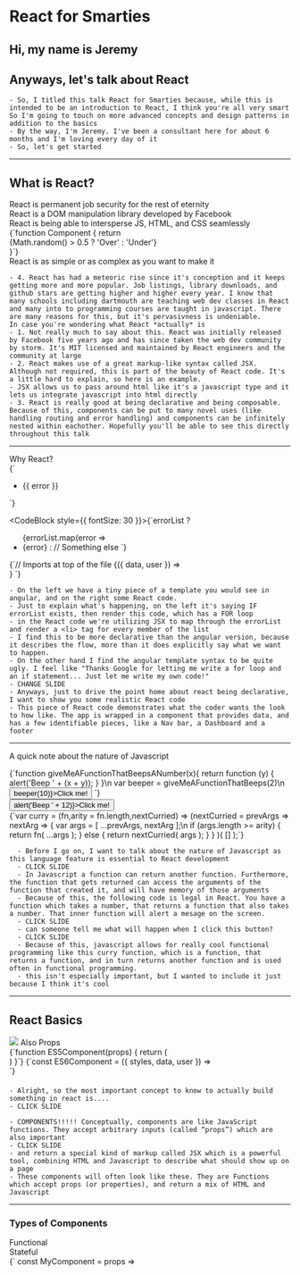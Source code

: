 



<Appear>
<h1>React for Smarties</h1>

<div><h2>Hi, my name is Jeremy</h2></div>
<h2>Anyways, let's talk about React</h2>
</Appear>

```notes
- So, I titled this talk React for Smarties because, while this is intended to be an introduction to React, I think you're all very smart
So I'm going to touch on more advanced concepts and design patterns in addition to the basics
- By the way, I'm Jeremy. I've been a consultant here for about 6 months and I'm loving every day of it
- So, let's get started
```
---

## What is React?
<Appear>
<div><div style={{ marginTop: 80 }}>React is permanent job security for the rest of eternity</div></div>
<div><div style={{ marginTop: 80 }}>React is a DOM manipulation library developed by Facebook</div></div>
<div><div style={{ marginTop: 80 }}>React is being able to intersperse JS, HTML, and CSS seamlessly</div></div>
<div><CodeBlock style={{ fontSize: 30 }}>{`function Component {
  return <div>{Math.random() > 0.5 ? 'Over' : 'Under'}</div>
}`}</CodeBlock></div>
<div><div style={{ marginTop: 15 }}>React is as simple or as complex as you want to make it</div></div>
</Appear>

```notes
- 4. React has had a meteoric rise since it's conception and it keeps getting more and more popular. Job listings, library downloads, and github stars are getting higher and higher every year. I know that many schools including dartmouth are teaching web dev classes in React and many into to programming courses are taught in javascript. There are many reasons for this, but it's pervasivness is undeniable.
In case you're wondering what React *actually* is
- 1. Not really much to say about this. React was initially released by Facebook five years ago and has since taken the web dev community by storm. It's MIT licensed and maintained by React engineers and the community at large
- 2. React makes use of a great markup-like syntax called JSX. Although not required, this is part of the beauty of React code. It's a little hard to explain, so here is an example.
- JSX allows us to pass around html like it's a javascript type and it lets us integrate javascript into html directly
- 3. React is really good at being declarative and being composable. Because of this, components can be put to many novel uses (like handling routing and error handling) and components can be infinitely nested within eachother. Hopefully you'll be able to see this directly throughout this talk
```
---
<div>
<Appear>
<div><div style={{ fontSize: 40, marginBottom: 50}}>Why React?</div></div>

<div style={{ fontSize: 30 }}>
  <div style={{ display: 'flex', flexDirection: 'space-between' }}>
  <CodeBlock style={{ fontSize: 30 }}>{`<ul
  class="error-messages"
  *ngIf="errorList">
  <li *ngFor="let error of errorList">
    {{ error }}
  </li>
</ul>`}</CodeBlock>

  <CodeBlock style={{ fontSize: 30 }}>{`errorList ?
  <ul className="error-messages">
    {errorList.map(error =>
      <li key={error.key}>
        {error}
      </li)}
  </ul> :
  // Something else
`}</CodeBlock>
  </div>
</div>
<div><div>
  <CodeBlock style={{ fontSize: 30 }}>{`// Imports at top of the file
<DataProvider>
  {({ data, user }) => <PaddedContainer>
    <Nav user={user.name}/>
    <Dashboard dataProp={...data}/>
    <Footer />
  </PaddedContainer>}
</DataProvider>`}</CodeBlock>
</div></div>
</Appear>
</div>

```notes
- On the left we have a tiny piece of a template you would see in angular, and on the right some React code.
- Just to explain what's happening, on the left it's saying IF errorList exists, then render this code, which has a FOR loop
- in the React code we're utilizing JSX to map through the errorList and render a <li> tag for every member of the list
- I find this to be more declarative than the angular version, because it describes the flow, more than it does explicitly say what we want to happen.
- On the other hand I find the angular template syntax to be quite ugly. I feel like "Thanks Google for letting me write a for loop and an if statement... Just let me write my own code!"
- CHANGE SLIDE
- Anyways, just to drive the point home about react being declarative, I want to show you some realistic React code
- This piece of React code demonstrates what the coder wants the look to how like. The app is wrapped in a component that provides data, and has a few identifiable pieces, like a Nav bar, a Dashboard and a footer
```
---
A quick note about the nature of Javascript
<Appear>
<div><CodeBlock style={{ fontSize: 26 }}>{`function giveMeAFunctionThatBeepsANumber(x){
  return function (y) {
    alert('Beep ' + (x + y));
  }
}\n
var beeper = giveMeAFunctionThatBeeps(2)\n
<button onClick={() => beeper(10)}>Click me!</button>
`}</CodeBlock></div>
<div><button style={{ height: 30 }} onClick={() => alert('Beep ' + 12)}>Click me!</button></div>
<div><CodeBlock style={{ fontSize: 26 }}>{`var curry = (fn,arity = fn.length,nextCurried) =>
  (nextCurried = prevArgs =>
    nextArg => {
      var args = [ ...prevArgs, nextArg ];\n
      if (args.length >= arity) {
        return fn( ...args );
      }
      else {
        return nextCurried( args );
      }
    }
  )( [] );`}</CodeBlock></div>
</Appear>

```notes
  - Before I go on, I want to talk about the nature of Javascript as this language feature is essential to React development
  - CLICK SLIDE
  - In Javascript a function can return another function. Furthermore, the function that gets returned can access the arguments of the function that created it, and will have memory of those arguments
  - Because of this, the following code is legal in React. You have a function which takes a number, that returns a function that also takes a number. That inner function will alert a mesage on the screen.
  - CLICK SLIDE
  - can someone tell me what will happen when I click this button?
  - CLICK SLIDE
  - Because of this, javascript allows for really cool functional programming like this curry function, which is a function, that returns a function, and in turn returns another function and is used often in functional programming.
  - this isn't especially important, but I wanted to include it just because I think it's cool
```
---

## React Basics
<Appear>
<img style={{ height: 300 }}
src="https://i.imgflip.com/2j1bos.jpg"
/>
Also Props
<div><div style={{ display: 'flex', justifyContent: 'space-between' }}>
  <CodeBlock style={{ fontSize: 26 }}>{`function ES5Component(props) {
  return (
    <div style={props.styles}>
      <Content data={props.data} />
      <Toolbar currUser={props.user} />
    </div>
  )
}`}</CodeBlock>
  <CodeBlock style={{ fontSize: 26 }}>{`const ES6Component = ({ styles, data, user }) =>
  <div style={styles}>
    <Content data={data} />
    <Toolbar currUser={user} />
  </div>`}</CodeBlock>
</div></div>
</Appear>

####
```notes
- Alright, so the most important concept to know to actually build something in react is....
- CLICK SLIDE

- COMPONENTS!!!!! Conceptually, components are like JavaScript functions. They accept arbitrary inputs (called “props”) which are also important
- CLICK SLIDE
- and return a special kind of markup called JSX which is a powerful tool, combining HTML and Javascript to describe what should show up on a page
- These components will often look like these. They are Functions which accept props (or properties), and return a mix of HTML and Javascript
```
---

### Types of Components
<div>
  <Appear>
  <div><div style={{ display: 'flex', justifyContent: 'space-around' }}>
    <div>Functional</div>
    <div>Stateful</div>
  </div></div>
  <div><div style={{ display: 'flex', justifyContent: 'space-between' }}>
    <div><CodeBlock style={{ fontSize: 22 }}>{` const MyComponent = props =>

  <div style={props.styles}>
    <Title value={props.title} />
    <div style={{ padding: 10 }}>
      My name is: {props.name}
    </div>
    <StyledButton
      text="Submit"
      onClick={() => props.handleSubmit(props.name)}
    />
    <StyledButton
      text="Exit"
      onClick={props.handleExitClick}
    />
  </div>
`}</CodeBlock></div>
  <CodeBlock style={{ fontSize: 22 }}>{`class StateComponent extends React.Component {
  state = {
    nameForm: '',
    counter: 0,
    todos: {}
  }\n
  componentDidMount() {
    fetch(\`https://my-remote-endpoint.biz/todos/\${localStorage.name}\`)
      .then(res => this.setState({ todos: res.data.todos }))
  }\n
  updateCounter = () => {
    this.setState({ counter: this.state.counter + 1 })
  }
  updateName = e => {
    this.setState({ nameForm: e.target.value })
  }\n
  render() {
    return (
      // JSX code goes here
      // I just don't want to take up too much space on the page
    )
  }
}`}</CodeBlock>
  </div></div>
  </Appear>
</div>

```notes
- There are actually two types of components in React
- CLICK SLIDE
- Functional and Stateful
- CLICK SLIDE
- on the Left we have a functional component, much like the few components we've already seen defined in this talk, they look like regular fat arrow Javascript functions
- on the right we have a component which uses the syntax of an ES6 class. this component is more involved because it can have state, it has lifecycle methods which are functions that execute when the component is rendered, updates, or taken off the page. Furthermore we can define our own methods that manipulate the state of the component
```

---
Props

<div style={{ display: 'flex' }}>
<Appear>
<div><CodeBlock style={{ fontSize: 21 }}>{`class App extends React.Component {
  state = {
    word: '',
    wordList: []
  }\n
  handleWordChange = (event) => {
    this.setState({
      word: event.target.value
    })
  }\n
  handleAddWord = (word) => {
    this.setState({
      wordList: [...this.state.wordList, word]
    })
  }\n
  render() {
    const { word, wordList } = this.state\n
    return (
      <div style={{ display: 'flex', justifyContent: 'space-between' }}>
        <WordList words={wordList} />
        <Form
          word={word}
          handleChange={this.handleWordChange}
          handleSubmit={this.handleAddWord}
        />
      </div>
    )
  }
}`}</CodeBlock></div>
<div><CodeBlock style={{ fontSize: 21 }}>{`const WordList = ({ words }) =>
  <div>
    <div>This is the list!</div>
    {words.map(word =>
      <div key={word}>
        • {word}
      </div>)}
  </div>
`}</CodeBlock>
<CodeBlock style={{ fontSize: 21 }}>{`const Form = ({ word, handleChange, handleSubmit }) =>
  <div>
    <input
      value={word}
      onChange={handleChange}
    />
    <button onClick={() => handleSubmit(word)}>
      Click me to add!
    </button>
  </div>`}</CodeBlock></div>
</Appear>
</div>

```notes
- lets talk about props. What are they, how do they work, and why should I care?!?!
- I'll tell you... that's a bit aggressive, but I'll tell you
- Props are arbitrary arguments that can be passed to Components. They can be any data type including primitives, objects, functions, or even components
- Props are pieces of data that can only be passed one way, from parent to child
- CLICK SLIDE
- Right here we have a stateful component, much like the one we saw before, we'll focus at the bottom
- the WordList and Form components are being passed all the state and the methods (which manipulate the state) that we defined above. this is passing down props in action
- In these components these props are being defined pulled out in the arguments section (because we know that these functions are being passed props as an object, we can destructure the keys from those objects).
- those props are being used in the components
- Now let's see this app in action
```
---
<CodeBlock style={{ fontSize: 50 }}>{`<App />`}</CodeBlock>
<App />

```notes
- Well, I didn't tell you that it would be pretty.
- Either way, this a fully functioning app that utilizes a stateful component to define the app state and pass down methods
- it also uses functional components with passed down props to define the UI precisely
```
---

#### Code ↓ --------------------- Render ↓
<div style={{ display: 'flex', justifyContent: 'space-between' }}>
  <CodeBlock style={{ fontSize: 24 }}>
  {`<CodeBlock
  style={{
    fontSize: 26,
    fontStyle: 'oblique'
  }}
  options={{ lineNumbers: true }}
>
  {\`<h1>My code goes here!</h1>\`}
</CodeBlock>`}
</CodeBlock>

<CodeBlock style={{ marginTop: 26, fontSize: 26, fontStyle: 'oblique' }} options={{ lineNumbers: true }}>{`<h1>My code goes here!</h1>`}</CodeBlock>

</div>


<Appear>
Now let's look at the CodeBlock Component
<div><CodeBlock style={{ fontSize: 21 }}>{`import {UnControlled as CodeMirror} from 'react-codemirror2'
\nexport const CodeBlock = ({children, options = {}, style, ...props}) => (
  <div style={{fontSize: 18, overflow: 'scroll', ...style}}>
    <CodeMirror
      value={children}
      options={{
        mode: 'jsx',
        theme: 'night-owl',
        lineNumbers: false,
        readOnly: 'nocursor',
        ...options,
      }}
      {...props}
    />
  </div>
)`}</CodeBlock></div>
<a href="https://github.com/scniro/react-codemirror2/blob/master/src/index.tsx">https://github.com/scniro/react-codemirror2/blob/master/src/index.tsx</a>
</Appear>

```notes
- Let's go over nested components a little bit more
- On the left we have some code that will be rendered. The CodeBlock component is being passed a couple props, like a styles object and an options object.
- On the right we can see that the result of this code is a formatted code block. It has the syntax highlighting of something we would see in an IDE, but it's a little big, and it has a line number attached
- CLICK SLIDE
- So you may be wondering what the actual implimentation of CodeBlock looks like
- It really is a wrapped around another React Component called CodeMirror, which actually comes from a third party library.
- If you're wondering what *this* component looks like, we can just go in the source code and see
```

---

Higher-Order Components

<Appear>
<div><CodeBlock style={{ fontSize: 30 }}>
  {`const MyStyledComponent = Styling(MyBoringComponent)
const MyStyledAsyncComponent = Async(MyStyledComponent)`}
</CodeBlock>
OR
<CodeBlock style={{ fontSize: 30 }}>
{`const MyStyledAsyncComponent = Async(Styling(MyBoringComponent))`}</CodeBlock>
OR
<CodeBlock style={{ fontSize: 30 }}>{`
const makeStyledAndAsyc = compose(
  Async,
  Styling
)
const MyStyledAsyncComponent = makeStyledAndAsyc(MyBoringComponent)`}
</CodeBlock></div>


</Appear>

```notes
- So that was a really quick overview of what I would consider the "basics" of React to be, and now we're getting into questions of reausability and readability
- you might be finding yourself repeating code often if your're using only the basics, for example you might be using the same styles over and over again, or you might be repeatedly calling a certain endpoint when a component renders
- luckily some *bearded hipsters* in san francisco found a solution, call High Order Components or HOCS
- CLICK SLIDE
- Essentially, a higher-order component is a function that takes a component and returns a new component.
- They are reusable and stackable, you can wrap a HOC in a HOC like you see here
- Personally I opt to use the 3rd option because I find it to be nice and declarative
```

---

<CodeBlock style={{ fontSize: 25 }}>{`function someHOC(WrappedComponent) {
  return class extends React.Component {
    state = {
      // Do you want your HOC to enhance a component with state?
    }\n
    componentDidMount() { // How about a lifecycle method? }\n
    someMethod = () => // or pass down a method?\n
    render() {
      return (
        <WrappedComponent
          extraState={this.state}
          extraMethod={this.someMethod}
          {...props} // to pass down props from other composed Components
        />
      )
    }
  }
}\n\n
const EnhancedComponent = someHOC(BoringComponent)`}</CodeBlock>

```notes
- This is what most HOCs will look like. a function that takes in a React Component as an argument and returns a Component from this
- This is an example of a HOC that adds state to a Component, but HOCs can also add styles, the ability to do routing, and many more things
```
---

<div><div style={{ fontSize: 46 }}>
  The "Perils" of HOCS
  <CodeBlock style={{ fontSize: 24 }}>{`export default compose(
  withRouter,
  formData({
    product: 0,
    recipientType: 'Manufacturer',
    email: '', itemsSelected: []
  }),
  getProducts,
  connect(null, { removeItemFromState }),
)(ManufacturerTransfer)`}</CodeBlock>
</div></div>

<CodeBlock options={{ lineNumbers: true }} style={{ fontSize: 18 }}>{`const ManufacturerTransfer = ({
  user, history, form, // 😡😡😡 THIS IS HEINOUS 😡😡😡
  updateState, products, handleChange,
  handleProductDropdown, handleCheckboxEvent, removeItemFromState,
}) =>
  <div>
    <Button />
    <div style={styles.transferContainer}>
      <div style={styles.boxShadowTransfer}>
        <div style={styles.transferTitle}>Transfer Solerus Certificates</div>
        <Dropdown form={form} products={products} handleProductDropdown={handleProductDropdown} />
        <Table
          user={user}
          selectedProduct={form.product}
          itemsSelected={form.itemsSelected}
          products={products.list}
          handleCheckboxEvent={handleCheckboxEvent}
        />
        <Input
          form={form}
          updateState={updateState}
          handleChange={handleChange}
        />
        <div // eslint-disable-line
          style={body.transferForm}
          onClick={() => {
            const submitObj = {
              user, // Wait, where does user come from???
              type: form.recipientType,
              items: user.ownership.filter(item => item.product === products.list[form.product]._id)
              .filter((item, idx) => includes(form.itemsSelected, idx)),
              email: form.email,
            }
            axios.post(\`/manu\${MANUFACTURER_TRANSFER}\`, submitObj)
            .then((res) => {
              res.data.items.forEach(itm => removeItemFromState(itm._id))
              history.push('/manufacturer')
            })
          }}
        />
      </div>
    </div>
  </div>`}</CodeBlock>

```notes
- unfortunately there are some potential downfalls to using HOCs
- This is some code that I wrote for a personal project last winter. The component on the right is called ManufacturerTransfer and on the left you can see the four HOCs that I wrapped this component in
- One problem that I brought onto myself is that I passed in 9 props to this component, this is too much and I could have compartmentalized it a little but it still illustrates some problems.
- first of all, we know that those props at the top come from the HOCs on the left, but we don't know which prop comes from which higher order component. This is a problem because the code lacks separation of concerns,
- also, what if two or more of those HOCs pass down a prop of the same name? one of them will get over written.
```
---

## Render props
### Revenge of the Bearded Hipsters

```notes
- Luckily, the bearded hipsters in san francisco have blessed us with a potential solution that can replace HOCs called the render prop
```

---

<CodeBlock style={{ fontSize: 31 }}>{`const ProviderComponent = ({ render }) => render({
    name: 'Jeremy',
    adjective: 'favorite',
    food: 'ramen',
  })\n
<ProviderComponent render={({name, adjective, food}) =>
  <div>
    My name is {name} and my {adjective} food is {food}
  </div>}
/>`}</CodeBlock>
<Appear>
<div>Renders:</div>
<div>My name is Jeremy and my favorite food is ramen</div>
</Appear>

```notes
- Now we have a component that looks somewhat different. Instead of returning some HTML, this component returns the result of a function that gets passed down as prop
- When we put this component to use we need to have a prop on it called render, which is a function that will return something to render
- in this case the render method is called with some data, that is now available in this function

```
---
<div><div style={{ fontSize: 40 }}>Do render props cause callback hell?</div></div>
<Appear>
<div><CodeBlock style={{ fontSize: 18 }}>{`const verifyUser = function(username, password, callback){
   dataBase.verifyUser(username, password, (error, userInfo) => {
       if (error) {
           callback(error)
       } else {
           dataBase.getRoles(username, (error, roles) => {
               if (error) {
                   callback(error)
               } else {
                   dataBase.logAccess(username, (error) => {
                       if (error) {
                           callback(error);
                       } else {
                           callback(null, userInfo, roles);
                       }
                   })
               }
           })
       }
   })
};`}</CodeBlock></div>
<div><CodeBlock>{`<ProviderComponent render={({name, company, rating}) =>
  <SecondProviderComponent render={({ someMethod, someObject }) =>
    <ThirdProviderComponent render={({ bottomText }) =>
      <div>
        My name is {name} and I would rate {company} as a {rating} out of 10
        <button onClick={someMethod} />
        <Text value={bottomText} />
      </div>
    } />
  } />
} />`}</CodeBlock></div>
<div><div style={{ fontSize: 40 }}>So basically yes, they can</div></div>
<div><a href="https://github.com/facebook/react/issues/12664" style={{ fontSize: 40 }}>https://github.com/facebook/react/issues/12664</a></div>
</Appear>

---
Questions?
